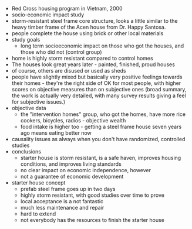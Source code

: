 * Red Cross housing program in Vietnam, 2000
* socio-economic impact study
* storm-resistant steel frame core structure, looks a little similar to the heavy timber frame of the Acen house from Dr. Happy Santosa.
* people complete the house using brick or other local materials
* study goals
** long term socioeconomic impact on those who got the houses, and those who did not (control group)
* home is highly storm resistant compared to control homes
* The houses look great years later - painted, finished, proud houses
* of course, others are disused or used as sheds
* people have slightly mixed but basically very positive feelings towards their homes - they're the right side of OK for most people, with higher scores on objective measures than on subjective ones (broad summary, the work is actually very detailed, with many survey results giving a feel for subjective issues.)
* objective data
** the "intervention homes" group, who got the homes, have more rice cookers, bicycles, radios - objective wealth
** food intake is higher too - getting a steel frame house seven years ago means eating better now
* causality issues as always when you don't have randomized, controlled studies
* conclusions
** starter house is storm resistant, is a safe haven, improves housing conditions, and improves living standards 
** no clear impact on economic independence, however
** not a guarantee of economic development
* starter house concept
** prefab steel frame goes up in two days
** highly storm resistant, with good studies over time to prove
** local acceptance is a not fantastic
** much less maintenance and repair
** hard to extend
** not everybody has the resources to finish the starter house
{{catneeded}}